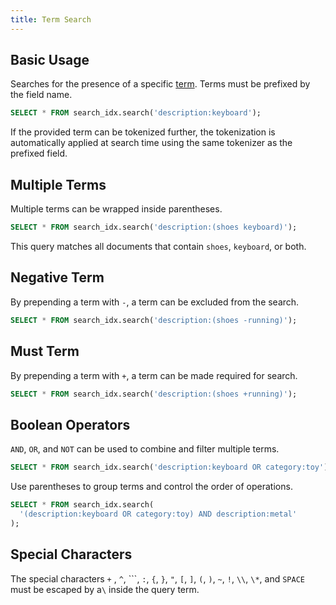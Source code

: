 ```yaml
---
title: Term Search
---
```


## Basic Usage

Searches for the presence of a specific [term](/documentation/concepts/term). Terms must be prefixed by the field name.

```sql
SELECT * FROM search_idx.search('description:keyboard');
```

If the provided term can be tokenized further, the tokenization is automatically applied at search time using the same tokenizer
as the prefixed field.

## Multiple Terms

Multiple terms can be wrapped inside parentheses.

```sql
SELECT * FROM search_idx.search('description:(shoes keyboard)');
```

This query matches all documents that contain `shoes`, `keyboard`, or both.

## Negative Term

By prepending a term with `-`, a term can be excluded from the search.

```sql
SELECT * FROM search_idx.search('description:(shoes -running)');
```

## Must Term

By prepending a term with `+`, a term can be made required for search.

```sql
SELECT * FROM search_idx.search('description:(shoes +running)');
```

## Boolean Operators

`AND`, `OR`, and `NOT` can be used to combine and filter multiple terms.

```sql
SELECT * FROM search_idx.search('description:keyboard OR category:toy');
```

Use parentheses to group terms and control the order of operations.

```sql
SELECT * FROM search_idx.search(
  '(description:keyboard OR category:toy) AND description:metal'
);
```

## Special Characters

The special characters `+` , `^`, ```, `:`, `{`, `}`, `"`, `[`, `]`, `(`, `)`, `~`, `!`, `\\`, `\*`, and `SPACE` must be escaped by a`\` inside the query term.
